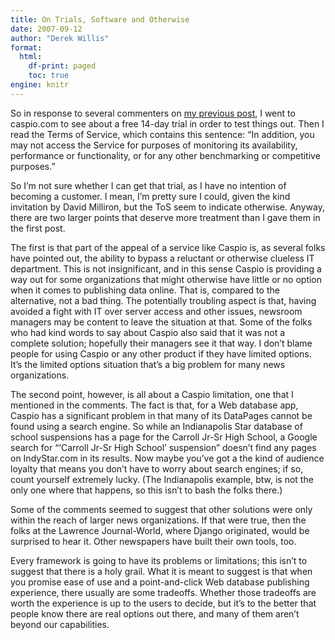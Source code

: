 ```yaml
---
title: On Trials, Software and Otherwise
date: 2007-09-12
author: "Derek Willis"
format:
  html:
    df-print: paged
    toc: true
engine: knitr
---
```


So in response to several commenters on [my previous post](http://thescoop.org/posts/2007-09-07-outsourcing-database-development-or-the-caspio-issue/), I went to caspio.com to see about a free 14-day trial in order to test things out. Then I read the Terms of Service, which contains this sentence: "In addition, you may not access the Service for purposes of monitoring its availability, performance or functionality, or for any other benchmarking or competitive purposes."

So I'm not sure whether I can get that trial, as I have no intention of becoming a customer. I mean, I'm pretty sure I could, given the kind invitation by David Milliron, but the ToS seem to indicate otherwise. Anyway, there are two larger points that deserve more treatment than I gave them in the first post.

The first is that part of the appeal of a service like Caspio is, as several folks have pointed out, the ability to bypass a reluctant or otherwise clueless IT department. This is not insignificant, and in this sense Caspio is providing a way out for some organizations that might otherwise have little or no option when it comes to publishing data online. That is, compared to the alternative, not a bad thing. The potentially troubling aspect is that, having avoided a fight with IT over server access and other issues, newsroom managers may be content to leave the situation at that. Some of the folks who had kind words to say about Caspio also said that it was not a complete solution; hopefully their managers see it that way. I don't blame people for using Caspio or any other product if they have limited options. It's the limited options situation that's a big problem for many news organizations.

The second point, however, is all about a Caspio limitation, one that I mentioned in the comments. The fact is that, for a Web database app, Caspio has a significant problem in that many of its DataPages cannot be found using a search engine. So while an Indianapolis Star database of school suspensions has a page for the Carroll Jr-Sr High School, a Google search for "‘Carroll Jr-Sr High School' suspension" doesn't find any pages on IndyStar.com in its results. Now maybe you've got a the kind of audience loyalty that means you don't have to worry about search engines; if so, count yourself extremely lucky. (The Indianapolis example, btw, is not the only one where that happens, so this isn't to bash the folks there.)

Some of the comments seemed to suggest that other solutions were only within the reach of larger news organizations. If that were true, then the folks at the Lawrence Journal-World, where Django originated, would be surprised to hear it. Other newspapers have built their own tools, too.

Every framework is going to have its problems or limitations; this isn't to suggest that there is a holy grail. What it is meant to suggest is that when you promise ease of use and a point-and-click Web database publishing experience, there usually are some tradeoffs. Whether those tradeoffs are worth the experience is up to the users to decide, but it's to the better that people know there are real options out there, and many of them aren't beyond our capabilities.

